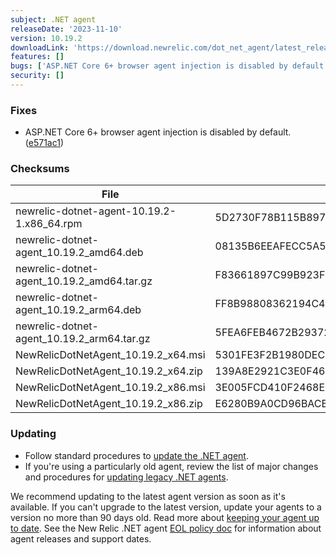 ```yaml
---
subject: .NET agent
releaseDate: '2023-11-10'
version: 10.19.2
downloadLink: 'https://download.newrelic.com/dot_net_agent/latest_release'
features: []
bugs: ['ASP.NET Core 6+ browser agent injection is disabled by default.']
security: []
---
```


### Fixes

* ASP.NET Core 6+ browser agent injection is disabled by default. ([e571ac1](https://github.com/newrelic/newrelic-dotnet-agent/commit/e571ac1094a86b6717a0d356432e067727f25130))

### Checksums
| File | SHA - 256  Hash |
| ---| ---|
| newrelic-dotnet-agent-10.19.2-1.x86_64.rpm | 5D2730F78B115B8976A671BCA3738DC18B2DBD499040E16F5FD610E35C1E9D08 |
| newrelic-dotnet-agent_10.19.2_amd64.deb | 08135B6EEAFECC5A577C3C7AFDC6D194D0BC551ADD7488B6165BAD8D8822A76F |
| newrelic-dotnet-agent_10.19.2_amd64.tar.gz | F83661897C99B923F4345C6527F063618E196E10CDD52F4128E701628A8848EF |
| newrelic-dotnet-agent_10.19.2_arm64.deb | FF8B98808362194C4809FDFDB4E1153ED7806AF794F38384E8BDE7342A450A88 |
| newrelic-dotnet-agent_10.19.2_arm64.tar.gz | 5FEA6FEB4672B293722105D0DBFD173F25226E231220C6E55E4FABF34D56E7EF |
| NewRelicDotNetAgent_10.19.2_x64.msi | 5301FE3F2B1980DEC3804E9CAA7007D2F23A7E21B28A35FFFC9222BB66727FC0 |
| NewRelicDotNetAgent_10.19.2_x64.zip | 139A8E2921C3E0F460F202053C7111B65F11120FFE278D229B813B39FF5624CC |
| NewRelicDotNetAgent_10.19.2_x86.msi | 3E005FCD410F2468E10F379AFBDF9E9A383333827BD040CA894F23E9F4DE2536 |
| NewRelicDotNetAgent_10.19.2_x86.zip | E6280B9A0CD96BACB5E07F2C3B555040FF858CAE6E5F68F52D2A444B6AFC3A74 |


### Updating

* Follow standard procedures to [update the .NET agent](/docs/agents/net-agent/installation-configuration/update-net-agent).
* If you're using a particularly old agent, review the list of major changes and procedures for [updating legacy .NET agents](/docs/agents/net-agent/troubleshooting/upgrade-legacy-net-agents).

We recommend updating to the latest agent version as soon as it's available. If you can't upgrade to the latest version, update your agents to a version no more than 90 days old. Read more about [keeping your agent up to date](/docs/new-relic-solutions/new-relic-one/install-configure/update-new-relic-agent).
See the New Relic .NET agent [EOL policy doc](/docs/apm/agents/net-agent/getting-started/net-agent-eol-policy) for information about agent releases and support dates.
